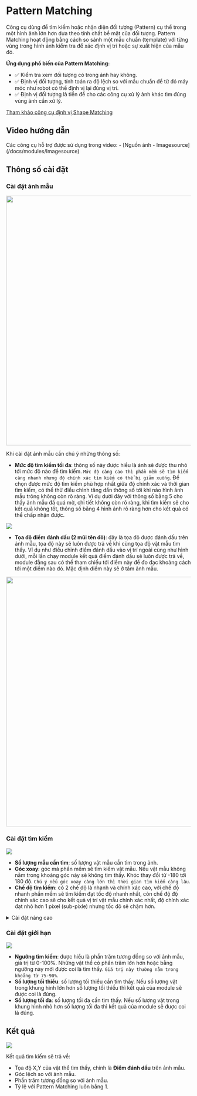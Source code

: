 # Pattern Matching
Công cụ dùng để tìm kiếm hoặc nhận diện đối tượng (Pattern) cụ thể trong một hình ảnh lớn hơn dựa theo tính chất bề mặt của đối tượng.
Pattern Matching hoạt động bằng cách so sánh một mẫu chuẩn (template) với từng vùng trong hình ảnh kiểm tra để xác định vị trí hoặc sự xuất hiện của mẫu đó.

**Ứng dụng phổ biến của Pattern Matching:**

- :white_check_mark: Kiểm tra xem đối tượng có trong ảnh hay không.
- :white_check_mark: Định vị đối tượng, tính toán ra độ lệch so với mẫu chuẩn để từ đó máy móc như robot có thể định vị lại đúng vị trí.
- :white_check_mark: Định vị đối tượng là tiền đề cho các công cụ xử lý ảnh khác tìm đúng vùng ảnh cần xử lý.

[Tham khảo  công cụ định vị Shape Matching](/docs/modules/Shape_Matching.mdx)

## Video hướng dẫn
<VideoPlayer url='/videos/pattern_matching/pattern_matching.mp4' />
Các công cụ hỗ trợ được sử dụng trong video:
-   [Nguồn ảnh - Imagesource](/docs/modules/Imagesource)

## Thông số cài đặt
### Cài đặt ảnh mẫu

<Image width='680' src="/images/pattern_matching/2.PNG" />

Khi cài đặt ảnh mẫu cần chú ý những thông số:
-   **Mức độ tìm kiếm tối đa**: thông số này được hiểu là ảnh sẽ được thu nhỏ tới mức độ nào để tìm kiếm. `Mức độ càng cao thì phần mềm sẽ tìm kiếm càng nhanh nhưng độ chính xác tìm kiếm có thể bị giảm xuống`. Để chọn được mức độ tìm kiếm phù hợp nhất giữa độ chính xác và thời gian tìm kiếm, có thể thử điều chỉnh tăng dần thông số tới khi nào hình ảnh mẫu trông không còn rõ ràng. Ví dụ dưới đây với thông số bằng 5 cho thấy ảnh mẫu đã quá mờ, chi tiết không còn rõ ràng, khi tìm kiếm sẽ cho kết quả không tốt, thông số bằng 4 hình ảnh rõ ràng hơn cho kết quả có thể chấp nhận được.

<Image src="/images/pattern_matching/3.PNG" />

-   **Tọa độ điểm đánh dấu (2 mũi tên đỏ)**: đây là tọa độ được đánh dấu trên ảnh mẫu, tọa độ này sẽ luôn được trả về khi cùng tọa độ vật mẫu tìm thấy. Ví dụ như điều chỉnh điểm đánh dấu vào vị trí ngoài cùng như hình dưới, mỗi lần chạy module kết quả điểm đánh dấu sẽ luôn được trả về, module đằng sau có thể tham chiếu tới điểm này để đo đạc khoảng cách tới một điểm nào đó. Mặc định điểm này sẽ ở tâm ảnh mẫu.

<Image width='680' src="/images/pattern_matching/4.PNG" />

### Cài đặt tìm kiếm

<Image src="/images/pattern_matching/5.PNG" />

-   **Số lượng mẫu cần tìm**: số lượng vật mẫu cần tìm trong ảnh.
-   **Góc xoay**: góc mà phần mềm sẽ tìm kiếm vật mẫu. Nếu vật mẫu không nằm trong khoảng góc này sẽ không tìm thấy. Khóc thay đổi từ -180 tới 180 độ. `Chú ý nếu góc xoay càng lớn thì thời gian tìm kiếm càng lâu`.
-   **Chế độ tìm kiếm**: có 2 chế độ là nhanh và chính xác cao, với chế độ nhanh phần mềm sẽ tìm kiếm đạt tốc độ nhanh nhất, còn chế độ độ chính xác cao sẽ cho kết quả vị trí vật mẫu chính xác nhất, độ chính xác đạt nhỏ hơn 1 pixel (sub-pixle) nhưng tốc độ sẽ chậm hơn.

<details>
  <summary>Cài đặt nâng cao</summary>

### Nâng cao
Đối với các bài toán phổ biến, các tham số mặc định đã đủ để đáp ứng. Ngoài ra, phần mềm còn hỗ trợ các thông số nâng cao có thể tùy chỉnh để phù hợp với những trường hợp đặc biệt.

<Image src="/images/pattern_matching/7.PNG" />

- **Chế độ subpixel**: độ chính xác bắt được của phần mềm đặt tới độ chính xác cao nhât, nhỏ hơn 1 px.
- **Tỷ lệ chồng lấn**: Tỷ lệ phần trăm cho phép 2 vật thể có thể chồng lấn lên nhau mà phần mềm vẫn có thể phát hiện được. Tỷ lệ này nên có giá trị trong khoảng từ 0-30%.
- **Tỷ lệ giảm ngưỡng**: Ở các tầng tìm kiếm vật thể ở độ phân giải thấp hơp, ngưỡng tìm kiếm sẽ được giảm xuống tương ứng với tỷ lệ này.
- **Lọc chồng lấn**: được sử dụng cùng với tỷ lệ chồng lấn.
- **Góc mở rộng**: Góc tìm kiếm mở rộng khi tìm kiếm vật thể ở các tầng độ phân giải thấp lên tầng độ phân giải cao.
- **Vùng mở rộng**: Vùng pixel mở rộng khi tìm kiếm vật thể từ các tầng độ phân giải thấp lên tầng độ phân giải cao.
- **Tỷ lệ giảm chồng lấn**: Ở các tầng tìm kiếm vật thể ở độ phân giải thấp hơp, phần trăm tỷ lệ giảm chồng lấn sẽ được tăng lên tương ứng với tỷ lệ này.

</details>

### Cài đặt giới hạn

<Image src="/images/pattern_matching/6.PNG" />

-   **Ngưỡng tìm kiếm**: được hiểu là phần trăm tương đồng so với ảnh mẫu, giá trị từ 0-100%. Những vật thể có phần trăm lớn hơn hoặc bằng ngưỡng này mới được coi là tìm thấy. `Giá trị này thường nằm trong khoảng từ 75-90%`.
-   **Số lượng tối thiểu**: số lượng tối thiểu cần tìm thấy. Nếu số lượng vật trong khung hình lớn hơn số lượng tối thiếu thì kết quả của module sẽ được coi là đúng.
-   **Số lượng tối đa**: số lượng tối đa cần tìm thấy. Nếu số lượng vật trong khung hình nhỏ hơn số lượng tối đa thì kết quả của module sẽ được coi là đúng.

## Kết quả
<Image src="/images/pattern_matching/8.PNG" />

Kết quả tìm kiếm sẽ trả về:
- Tọa độ X,Y của vật thể tìm thấy, chính là **Điểm đánh dấu** trên ảnh mẫu. 
- Góc lệch so với ảnh mẫu.
- Phần trăm tương đồng so với ảnh mẫu. 
- Tỷ lệ với Pattern Matching luôn bằng 1.
